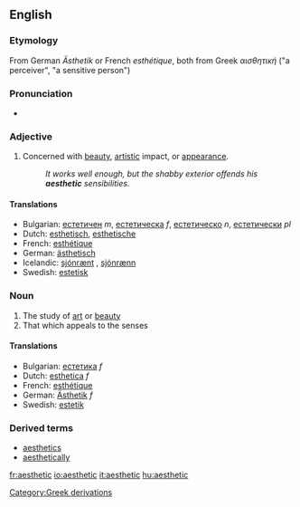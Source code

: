 ==English==
===Etymology===
From German ''Ästhetik'' or French ''esthétique'', both from Greek ''αισθητική'' ("a perceiver", "a sensitive person")

===Pronunciation===
*{{audio|en-us-aesthetic.ogg|Audio (US)}}

===Adjective===
{{en-adj-more}}

#Concerned with [[beauty]], [[artistic]] impact, or [[appearance]].
#:''It works well enough, but the shabby exterior offends his '''aesthetic''' sensibilities.''

====Translations====
*Bulgarian: [[естетичен]] ''m'', [[естетическа]] ''f'', [[естетическо]] ''n'', [[естетически]] ''pl''
*Dutch: [[esthetisch]], [[esthetische]]
*French: [[esthétique]]
*German: [[ästhetisch]]
*Icelandic: [[sjónrænt]] {{n}}, [[sjónrænn]] {{m}} 
*Swedish: [[estetisk]]

===Noun===
{{en-noun-reg}}

#The study of [[art]] or [[beauty]]
#That which appeals to the senses

====Translations====
*Bulgarian: [[естетика]] ''f''
*Dutch: [[esthetica]] ''f''
*French: [[esthétique]]
*German: [[Ästhetik]] ''f''
*Swedish: [[estetik]]

===Derived terms===
*[[aesthetics]]
*[[aesthetically]]

[[Category:Greek derivations]]

[[fr:aesthetic]]
[[io:aesthetic]]
[[it:aesthetic]]
[[hu:aesthetic]]